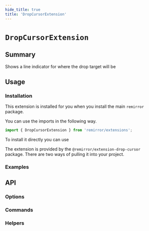 ```yaml
---
hide_title: true
title: 'DropCursorExtension'
---
```


# `DropCursorExtension`


## Summary

Shows a line indicator for where the drop target will be

## Usage

### Installation

This extension is installed for you when you install the main `remirror` package.

You can use the imports in the following way.

```ts
import { DropCursorExtension } from 'remirror/extensions';
```

To install it directly you can use

The extension is provided by the `@remirror/extension-drop-cursor` package. There are two ways of pulling it into your project.

### Examples

<Basic />

<Color />

## API

### Options

### Commands

### Helpers
